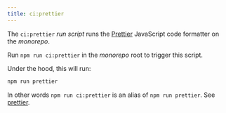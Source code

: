 ```yaml
---
title: ci:prettier
---
```


The `ci:prettier` _run script_ runs the [Prettier](https://eslint.org/)
JavaScript code formatter on the _monorepo_.

Run `npm run ci:prettier` in the _monorepo_ root to trigger this script.

Under the hood, this will run:

```sh title="Terminal"
npm run prettier
```

In other words `npm run ci:prettier` is an alias of `npm run prettier`.
See [prettier](/docs/reference/contributors/monorepo/run-scripts/prettier).
